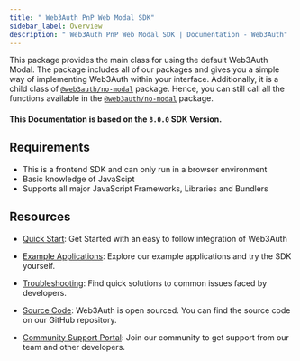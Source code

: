 ```yaml
---
title: " Web3Auth PnP Web Modal SDK"
sidebar_label: Overview
description: " Web3Auth PnP Web Modal SDK | Documentation - Web3Auth"
---
```


This package provides the main class for using the default Web3Auth Modal. The package includes all
of our packages and gives you a simple way of implementing Web3Auth within your interface.
Additionally, it is a child class of [`@web3auth/no-modal`](/sdk/pnp/web/no-modal) package. Hence,
you can still call all the functions available in the [`@web3auth/no-modal`](/sdk/pnp/web/no-modal)
package.

#### This Documentation is based on the `8.0.0` SDK Version.

## Requirements

- This is a frontend SDK and can only run in a browser environment
- Basic knowledge of JavaScipt
- Supports all major JavaScript Frameworks, Libraries and Bundlers

## Resources

- [Quick Start](/quick-start?product=PNP&sdk=PNP_MODAL&framework=REACT&stepIndex=0): Get Started
  with an easy to follow integration of Web3Auth

- [Example Applications](/examples?product=Plug+and+Play&sdk=Plug+and+Play+Web+Modal+SDK): Explore
  our example applications and try the SDK yourself.

- [Troubleshooting](/troubleshooting): Find quick solutions to common issues faced by developers.

- [Source Code](https://github.com/Web3Auth/web3auth-web/): Web3Auth is open sourced. You can find
  the source code on our GitHub repository.

- [Community Support Portal](https://web3auth.io/community/c/help-pnp/pnp-modal/7): Join our
  community to get support from our team and other developers.
